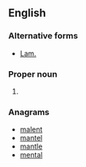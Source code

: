 ==English==

===Alternative forms===
* [[Lam.]]

===Proper noun===
{{en-proper noun}}

# {{abbreviation of|Lamentations}}

===Anagrams===
* [[malent#English|malent]]
* [[mantel#English|mantel]]
* [[mantle#English|mantle]]
* [[mental#English|mental]]